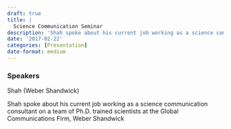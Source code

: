 ```yaml
---
draft: true 
title: |
  Science Communication Seminar
description: 'Shah spoke about his current job working as a science communication consultant on a team of Ph.D.'
date: '2017-02-22'
categories: [Presentation]
date-format: medium 
---
```



### Speakers  
Shah (Weber Shandwick)

Shah spoke about his current job working as a science communication consultant on a team of Ph.D. trained scientists at the Global Communications Firm, Weber Shandwick


